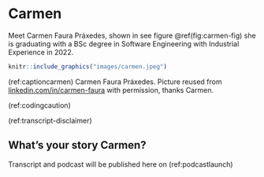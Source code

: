 # Carmen {#carmen}

Meet Carmen Faura Práxedes, shown in see figure \@ref(fig:carmen-fig) she is graduating with a BSc degree in Software Engineering with Industrial Experience in 2022.

```r
knitr::include_graphics("images/carmen.jpeg")
```
(ref:captioncarmen) Carmen Faura Práxedes. Picture reused from [linkedin.com/in/carmen-faura](https://www.linkedin.com/in/carmen-faura/) with permission, thanks Carmen.

::: {.rmdcaution}
(ref:codingcaution)

(ref:transcript-disclaimer)  


:::

## What's your story Carmen? {#carmen-story}

Transcript and podcast will be published here on (ref:podcastlaunch)
